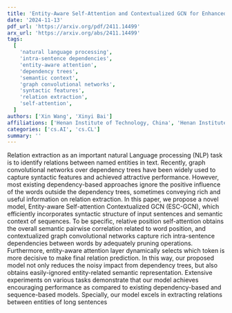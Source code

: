 ```yaml
---
title: 'Entity-Aware Self-Attention and Contextualized GCN for Enhanced Relation Extraction in Long Sentences'
date: '2024-11-13'
pdf_url: 'https://arxiv.org/pdf/2411.14499'
arx_url: 'https://arxiv.org/abs/2411.14499'
tags:
  [
    'natural language processing',
    'intra-sentence dependencies',
    'entity-aware attention',
    'dependency trees',
    'semantic context',
    'graph convolutional networks',
    'syntactic features',
    'relation extraction',
    'self-attention',
  ]
authors: ['Xin Wang', 'Xinyi Bai']
affiliations: ['Henan Institute of Technology, China', 'Henan Institute of Technology, China']
categories: ['cs.AI', 'cs.CL']
summary: ''
---
```


Relation extraction as an important natural Language processing (NLP) task is to identify relations between named entities in text. Recently, graph convolutional networks over dependency trees have been widely used to capture syntactic features and achieved attractive performance. However, most existing dependency-based approaches ignore the positive influence of the words outside the dependency trees, sometimes conveying rich and useful information on relation extraction. In this paper, we propose a novel model, Entity-aware Self-attention Contextualized GCN (ESC-GCN), which efficiently incorporates syntactic structure of input sentences and semantic context of sequences. To be specific, relative position self-attention obtains the overall semantic pairwise correlation related to word position, and contextualized graph convolutional networks capture rich intra-sentence dependencies between words by adequately pruning operations. Furthermore, entity-aware attention layer dynamically selects which token is more decisive to make final relation prediction. In this way, our proposed model not only reduces the noisy impact from dependency trees, but also obtains easily-ignored entity-related semantic representation. Extensive experiments on various tasks demonstrate that our model achieves encouraging performance as compared to existing dependency-based and sequence-based models. Specially, our model excels in extracting relations between entities of long sentences
